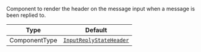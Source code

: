 Component to render the header on the message input when a message is been replied to.

| Type          | Default                                                                                                    |
| ------------- | ---------------------------------------------------------------------------------------------------------- |
| ComponentType | [`InputReplyStateHeader`](../../../../ui-components/message-input-components/input-reply-state-header.mdx) |

